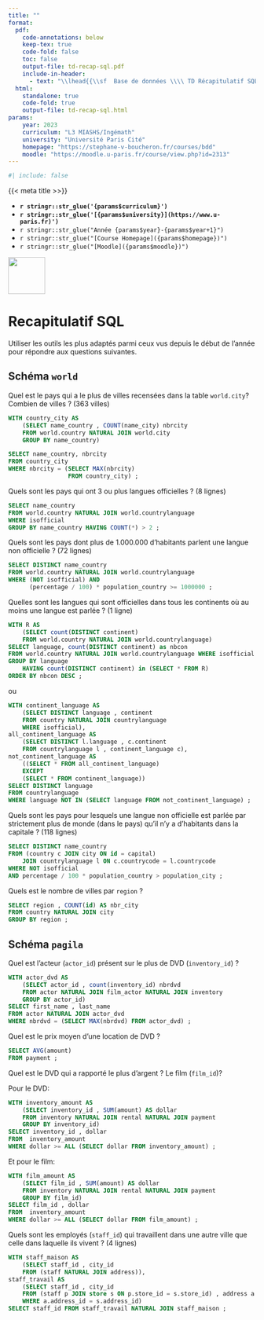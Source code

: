 ```yaml
---
title: ""
format:
  pdf:
    code-annotations: below
    keep-tex: true
    code-fold: false
    toc: false
    output-file: td-recap-sql.pdf
    include-in-header:
      - text: "\\lhead{{\\sf  Base de données \\\\ TD Récapitulatif SQL }}"
  html:
    standalone: true
    code-fold: true
    output-file: td-recap-sql.html
params:
    year: 2023 
    curriculum: "L3 MIASHS/Ingémath"
    university: "Université Paris Cité"
    homepage: "https://stephane-v-boucheron.fr/courses/bdd"
    moodle: "https://moodle.u-paris.fr/course/view.php?id=2313"
---
```



```r
#| include: false
```

::: {layout="[80,20]"}

::: {#first-column}

{{< meta title >>}}

- **`r stringr::str_glue('{params$curriculum}')`**
- **`r stringr::str_glue('[{params$university}](https://www.u-paris.fr)')`**
- `r stringr::str_glue("Année {params$year}-{params$year+1}")`
- `r stringr::str_glue("[Course Homepage]({params$homepage})")`  
- `r stringr::str_glue("[Moodle]({params$moodle})")`

::: 

::: {#second-column}
![](./img/UniversiteParis_monogramme_couleur_RVB.png){align="right" style="size:50px;" width=75}
:::

:::



# Recapitulatif SQL

Utiliser les outils les plus adaptés parmi ceux vus depuis le début de l'année pour répondre aux questions suivantes.

## Schéma `world`

::: {.callout-note title="Question"}

Quel est le pays qui a le plus de villes recensées dans la table `world.city`? Combien de villes ? (363 villes)

:::


::: {.content-visible when-profile="solution"}

::::: {.callout-tip title="Solution"}

```sql
WITH country_city AS
	(SELECT name_country , COUNT(name_city) nbrcity
	FROM world.country NATURAL JOIN world.city
	GROUP BY name_country)

SELECT name_country, nbrcity
FROM country_city
WHERE nbrcity = (SELECT MAX(nbrcity) 
				 FROM country_city) ;
```

::::: 
:::

::: {.callout-note title="Question"}

Quels sont les pays qui ont $3$ ou plus langues officielles ? (8 lignes)

:::

::: {.content-visible when-profile="solution"}

::::: {.callout-tip title="Solution"}

```sql
SELECT name_country
FROM world.country NATURAL JOIN world.countrylanguage
WHERE isofficial
GROUP BY name_country HAVING COUNT(*) > 2 ;
```

:::::

:::


::: {.callout-note title="Question"}

Quels sont les pays dont plus de $1.000.000$ d'habitants parlent une langue non officielle ? (72 lignes)

:::

::: {.content-visible when-profile="solution"}

::::: {.callout-tip title="Solution"}

```sql
SELECT DISTINCT name_country
FROM world.country NATURAL JOIN world.countrylanguage
WHERE (NOT isofficial) AND 
	  (percentage / 100) * population_country >= 1000000 ;
```

:::::

:::


::: {.callout-note title="Question"}

Quelles sont les langues qui sont officielles dans tous les continents où au moins une langue est parlée ? (1 ligne)

:::

::: {.content-visible when-profile="solution"}

::::: {.callout-tip title="Solution"}


```sql
WITH R AS
	(SELECT count(DISTINCT continent)
	FROM world.country NATURAL JOIN world.countrylanguage)
SELECT language, count(DISTINCT continent) as nbcon
FROM world.country NATURAL JOIN world.countrylanguage WHERE isofficial
GROUP BY language
	HAVING count(DISTINCT continent) in (SELECT * FROM R)
ORDER BY nbcon DESC ;
```

:::::

ou

::::: {.callout-tip title="Solution"}

```sql
WITH continent_language AS
	(SELECT DISTINCT language , continent
	FROM country NATURAL JOIN countrylanguage
	WHERE isofficial),
all_continent_language AS
	(SELECT DISTINCT l.language , c.continent
	FROM countrylanguage l , continent_language c),
not_continent_language AS
	((SELECT * FROM all_continent_language)
	EXCEPT
	(SELECT * FROM continent_language))
SELECT DISTINCT language
FROM countrylanguage
WHERE language NOT IN (SELECT language FROM not_continent_language) ;
```

:::::

:::


::: {.callout-note title="Question"} 

Quels sont les pays pour lesquels une langue non officielle est parlée par strictement plus de monde (dans le pays) qu'il n'y a d'habitants dans la capitale ? (118 lignes)

:::

::: {.content-visible when-profile="solution"}

::::: {.callout-tip title="Solution"}

```sql
SELECT DISTINCT name_country
FROM (country c JOIN city ON id = capital)
	JOIN countrylanguage l ON c.countrycode = l.countrycode
WHERE NOT isofficial
AND percentage / 100 * population_country > population_city ;
```

:::::

:::

::: {.callout-note title="Question"}

Quels est le nombre de villes par ` region` ?

:::


::: {.content-visible when-profile="solution"}

::::: {.callout-tip title="Solution"}

```sql
SELECT region , COUNT(id) AS nbr_city
FROM country NATURAL JOIN city
GROUP BY region ;
```

:::::

:::



## Schéma `pagila`




::: {.callout-note title="Question"}

Quel est l'acteur (`actor_id`) présent sur le plus de DVD (`inventory_id`) ?

:::

::: {.content-visible when-profile="solution"}

::::: {.callout-tip title="Solution"}

```sql
WITH actor_dvd AS
	(SELECT actor_id , count(inventory_id) nbrdvd
	FROM actor NATURAL JOIN film_actor NATURAL JOIN inventory
	GROUP BY actor_id)
SELECT first_name , last_name
FROM actor NATURAL JOIN actor_dvd
WHERE nbrdvd = (SELECT MAX(nbrdvd) FROM actor_dvd) ;
```

:::::

:::


::: {.callout-note title="Question"}

Quel est le prix moyen d'une location de DVD ?

:::

::: {.content-visible when-profile="solution"}

::::: {.callout-tip title="Solution"}

```sql
SELECT AVG(amount) 
FROM payment ;
```

:::::

:::

::: {.callout-note title="Question"}

Quel est le DVD qui a rapporté le plus d'argent ? Le film  (`film_id`)?

:::

::: {.content-visible when-profile="solution"}

::::: {.callout-tip title="Solution"}

Pour le DVD:

```sql
WITH inventory_amount AS
	(SELECT inventory_id , SUM(amount) AS dollar
	FROM inventory NATURAL JOIN rental NATURAL JOIN payment
	GROUP BY inventory_id)
SELECT inventory_id , dollar
FROM  inventory_amount
WHERE dollar >= ALL (SELECT dollar FROM inventory_amount) ;
```

:::::


::::: {.callout-tip title="Solution"}

Et pour le film:


```sql
WITH film_amount AS
	(SELECT film_id , SUM(amount) AS dollar
	FROM inventory NATURAL JOIN rental NATURAL JOIN payment
	GROUP BY film_id)
SELECT film_id , dollar
FROM  inventory_amount
WHERE dollar >= ALL (SELECT dollar FROM film_amount) ;
```

:::::

:::


::: {.callout-note title="Question"}

Quels sont les employés (`staff_id`) qui travaillent dans une autre ville que celle dans laquelle ils vivent ? (4 lignes)

:::

::: {.content-visible when-profile="solution"}

::::: {.callout-tip title="Solution"}

```sql
WITH staff_maison AS
	(SELECT staff_id , city_id
	FROM (staff NATURAL JOIN address)),
staff_travail AS
	(SELECT staff_id , city_id
	FROM (staff p JOIN store s ON p.store_id = s.store_id) , address a
	WHERE a.address_id = s.address_id)
SELECT staff_id FROM staff_travail NATURAL JOIN staff_maison ;
```

:::::

:::
